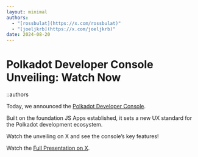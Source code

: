 ```yaml
---
layout: minimal
authors: 
  - "[rossbulat](https://x.com/rossbulat)"
  - "[joeljkrb](https://x.com/joeljkrb)"
date: 2024-08-20
---
```

 
# Polkadot Developer Console Unveiling: Watch Now
 
::authors
 
Today, we announced the [Polkadot Developer Console](https://console.polkadot.cloud). 

Built on the foundation JS Apps established, it sets a new UX standard for the Polkadot development ecosystem. 

Watch the unveiling on X and see the console’s key features!

Watch the [Full Presentation on X](https://x.com/rossbulat/status/1825967285896380659).